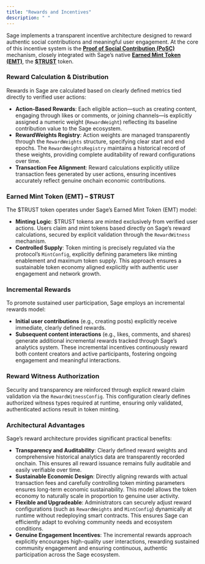 ```yaml
---
title: "Rewards and Incentives"
description: " "
---
```


Sage implements a transparent incentive architecture designed to reward authentic social contributions and meaningful user engagement. At the core of this incentive system is the [**Proof of Social Contribution (PoSC)**](/core-concepts/posc) mechanism, closely integrated with Sage’s native [**Earned Mint Token (EMT)**](/introduction/3-emt), the [**\$TRUST**](/introduction/4-trust) token.

### **Reward Calculation & Distribution**

Rewards in Sage are calculated based on clearly defined metrics tied directly to verified user actions:

- **Action-Based Rewards**: Each eligible action—such as creating content, engaging through likes or comments, or joining channels—is explicitly assigned a numeric weight (`RewardWeight`) reflecting its baseline contribution value to the Sage ecosystem.
- **RewardWeights Registry**: Action weights are managed transparently through the `RewardWeights` structure, specifying clear start and end epochs. The `RewardWeightsRegistry` maintains a historical record of these weights, providing complete auditability of reward configurations over time.
- **Transaction Fee Alignment**: Reward calculations explicitly utilize transaction fees generated by user actions, ensuring incentives accurately reflect genuine onchain economic contributions.

### **Earned Mint Token (EMT) – \$TRUST**

The \$TRUST token operates under Sage’s Earned Mint Token (EMT) model:

- **Minting Logic**: \$TRUST tokens are minted exclusively from verified user actions. Users claim and mint tokens based directly on Sage’s reward calculations, secured by explicit validation through the `RewardWitness` mechanism.
- **Controlled Supply**: Token minting is precisely regulated via the protocol’s `MintConfig`, explicitly defining parameters like minting enablement and maximum token supply. This approach ensures a sustainable token economy aligned explicitly with authentic user engagement and network growth.

### **Incremental Rewards**

To promote sustained user participation, Sage employs an incremental rewards model:

- **Initial user contributions** (e.g., creating posts) explicitly receive immediate, clearly defined rewards.
- **Subsequent content interactions** (e.g., likes, comments, and shares) generate additional incremental rewards tracked through Sage’s analytics system. These incremental incentives continuously reward both content creators and active participants, fostering ongoing engagement and meaningful interactions.

### **Reward Witness Authorization**

Security and transparency are reinforced through explicit reward claim validation via the `RewardWitnessConfig`. This configuration clearly defines authorized witness types required at runtime, ensuring only validated, authenticated actions result in token minting.

### **Architectural Advantages**

Sage’s reward architecture provides significant practical benefits:

- **Transparency and Auditability**: Clearly defined reward weights and comprehensive historical analytics data are transparently recorded onchain. This ensures all reward issuance remains fully auditable and easily verifiable over time.
- **Sustainable Economic Design**: Directly aligning rewards with actual transaction fees and carefully controlling token minting parameters ensures long-term economic sustainability. This model allows the token economy to naturally scale in proportion to genuine user activity.
- **Flexible and Upgradeable**: Administrators can securely adjust reward configurations (such as `RewardWeights` and `MintConfig`) dynamically at runtime without redeploying smart contracts. This ensures Sage can efficiently adapt to evolving community needs and ecosystem conditions.
- **Genuine Engagement Incentives**: The incremental rewards approach explicitly encourages high-quality user interactions, rewarding sustained community engagement and ensuring continuous, authentic participation across the Sage ecosystem.